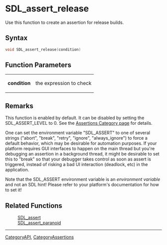 = SDL_assert_release =
Use this function to create an assertion for release builds.


== Syntax ==
<syntaxhighlight lang='c++'>
void SDL_assert_release(condition)
</syntaxhighlight>

== Function Parameters ==
{|
|'''condition'''
|the expression to check
|}

== Remarks ==
This function is enabled by default.  It can be disabled by setting the SDL_ASSERT_LEVEL to 0.  See the [[CategoryAssertions|Assertions Category page]] for details.

One can set the environment variable "SDL_ASSERT" to one of several strings ("abort", "break", "retry", "ignore", "always_ignore") to force a default behavior, which may be desirable for automation purposes. If your platform requires GUI interfaces to happen on the main thread but you're debugging an assertion in a background thread, it might be desirable to set this to "break" so that your debugger takes control as soon as assert is triggered, instead of risking a bad UI interaction (deadlock, etc) in the application.

Note that the SDL_ASSERT environment variable is an ''environment variable'' and not an SDL hint! Please refer to your platform's documentation for how to set it!


== Related Functions ==
:[[SDL_assert]]
:[[SDL_assert_paranoid]]

----
[[CategoryAPI]], [[CategoryAssertions]]
